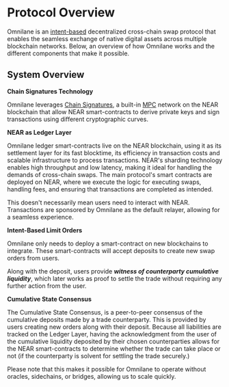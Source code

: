 # Protocol Overview

Omnilane is an [intent-based](https://blog.uniswap.org/uniswap-labs-and-across-propose-standard-for-cross-chain-intents) decentralized cross-chain swap protocol that enables the seamless exchange of native digital assets across multiple blockchain networks.
Below, an overview of how Omnilane works and the different components that make it possible.

## System Overview

**Chain Signatures Technology**

Omnilane leverages [Chain Signatures](https://docs.near.org/build/chain-abstraction/chain-signatures), a built-in [MPC](https://www.fireblocks.com/what-is-mpc/) network on the NEAR blockchain that allow NEAR smart-contracts to derive private keys and sign transactions using different cryptographic curves.

**NEAR as Ledger Layer**

Omnilane ledger smart-contracts live on the NEAR blockchain, using it as its settlement layer for its fast blocktime, its efficiency in transaction costs and scalable infrastructure to process transactions. NEAR's sharding technology enables high throughput and low latency, making it ideal for handling the demands of cross-chain swaps.
The main protocol's smart contracts are deployed on NEAR, where we execute the logic for executing swaps, handling fees, and ensuring that transactions are completed as intended.

This doesn't necessarily mean users need to interact with NEAR. Transactions are sponsored by Omnilane as the default relayer, allowing for a seamless experience.

**Intent-Based Limit Orders**

Omnilane only needs to deploy a smart-contract on new blockchains to integrate. These smart-contracts will accept deposits to create new swap orders from users. 

Along with the deposit, users provide _**witness of counterparty cumulative liquidity**_, which later works as proof to settle the trade without requiring any further action from the user.

**Cumulative State Consensus**

The Cumulative State Consensus, is a peer-to-peer consensus of the cumulative deposits made by a trade counterparty. This is provided by users creating new orders along with their deposit. Because all liabilities are tracked on the Ledger Layer, having the acknowledgment from the user of the cumulative liquidity deposited by their chosen counterparties allows for the NEAR smart-contracts to determine whether the trade can take place or not (if the counterparty is solvent for settling the trade securely.)

Please note that this makes it possible for Omnilane to operate without oracles, sidechains, or bridges, allowing us to scale quickly.